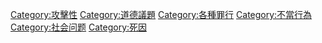 {{Commons cat|Violence}}
{{Catmore|暴力}}
[[Category:攻擊性|Category:攻擊性]]
[[Category:道德議題|Category:道德議題]]
[[Category:各種罪行|Category:各種罪行]]
[[Category:不當行為|Category:不當行為]]
[[Category:社会问题|Category:社会问题]]
[[Category:死因|Category:死因]]